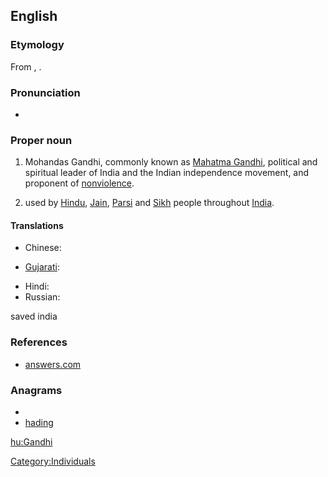 ==English==

===Etymology===
From {{term|ગાંધી|sc=Gujr}}, {{term|गांधी|sc=Deva|tr=Gā̃ndhī}}.

===Pronunciation===
* {{IPA|/ˈɡandi/}}

===Proper noun===
{{en-proper noun}}

# Mohandas Gandhi, commonly known as [[w:Mahatma Gandhi|Mahatma Gandhi]], political and spiritual leader of India and the Indian independence movement, and proponent of [[nonviolence]].
# {{surname|from=India|dot=}} used by [[Hindu]], [[Jain]], [[Parsi]] and [[Sikh]] people throughout [[India]].

====Translations====
{{trans-top|surname Gandhi}}
* Chinese:
*: {{trreq|Mandarin}}
* [[Gujarati]]: {{t|gu|ગાંધી|tr=Gandhi|sc=Gujr|xs=Gujarati}}
{{trans-mid}}
* Hindi: {{t|hi|गांधी|tr=Gā̃ndhī|xs=Hindi}}
* Russian: {{t|ru|Ганди|m|f|tr=Gándi|sc=Cyrl}}
{{trans-bottom}}
saved india

===References===
* [http://www.answers.com/topic/gandhi-1900 answers.com]

===Anagrams===
* {{alphagram|adghin}}
* [[hading#English|hading]]

[[Category:Individuals]]

[[hu:Gandhi]]